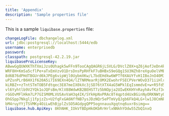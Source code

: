 ```yaml
---
title: 'Appendix'
description: 'Sample properties file'
---
```


This is a sample `liquibase.properties` file:

```yaml
changeLogFile: dbchangelog.xml
url: jdbc:postgresql://localhost:5444/edb
username: enterprisedb
password:
classpath: postgresql-42.2.19.jar
liquibaseProLicenseKey:
ABwwGgQUWXKThTXmiJzs0Uhagk5wFFn9TooCAgQAGR6jLSVLG/DVclZ0X+qZ6jAofJeDn4kpOzG1oSeJ
WRF8H+KmSa5cflPe+aTxEmVzvO1DrsDnsPpRHfkF7uBHBxS9eGQg1SU3NZh8reXguOelVMEO7ry2ar2g
8d6B76dPHdTBGUrd6kJPEg6vipWjl0UybmXKw/L7bdEHdkw6WPTf0XAUYfvH1IBoJnO40M3EovGP0BIZ
uPZsnPLrB6HX1f620A5i7I69EXn4Q4/lZTNRMearRjOMX2EwohrFSECPVerWOvD371iiHlrTH+uBG7/Z
kLRBZ++zTntSTmTOB5Fdtqec3E87meIX0kXc3jSD76tXTX4aG5WPklEqIsmmdvE+w+R5fd5GhIuiaVoM
vl6Yyhtlb9V2YQk1oJQFsBm/KlV88WdwKB2BEHST7z5bNOpja2UIwEKKHYnRayhAvfKzf3ciZ7b1Sp/8
rGGOvMFlHkm7LP7GISM0MLVUSAvVaH3q4IK/SYkHpNxPRAc8T4qptd4UxBGinNyORKNWtyOHpIWu6wAm
OhGSpp7Nkglj1fpjzZs+U2fqFxGA6NffNB7ysJDzNQr5ePTmVyQJgb6FkQ4LG+lw1J8CmNkK7SG4BXne
bM4ruyYYjTSVMKy4OiLwEhBjplZsSO5AGdpgQPP5ognnauuXgqtnq6uxr8simg==
liquibase.hub.ApiKey: 8KhNHK_IOkVfBDpHkOKbRrHrlxNNkhYOdw55ZbQ1nxQ
```
